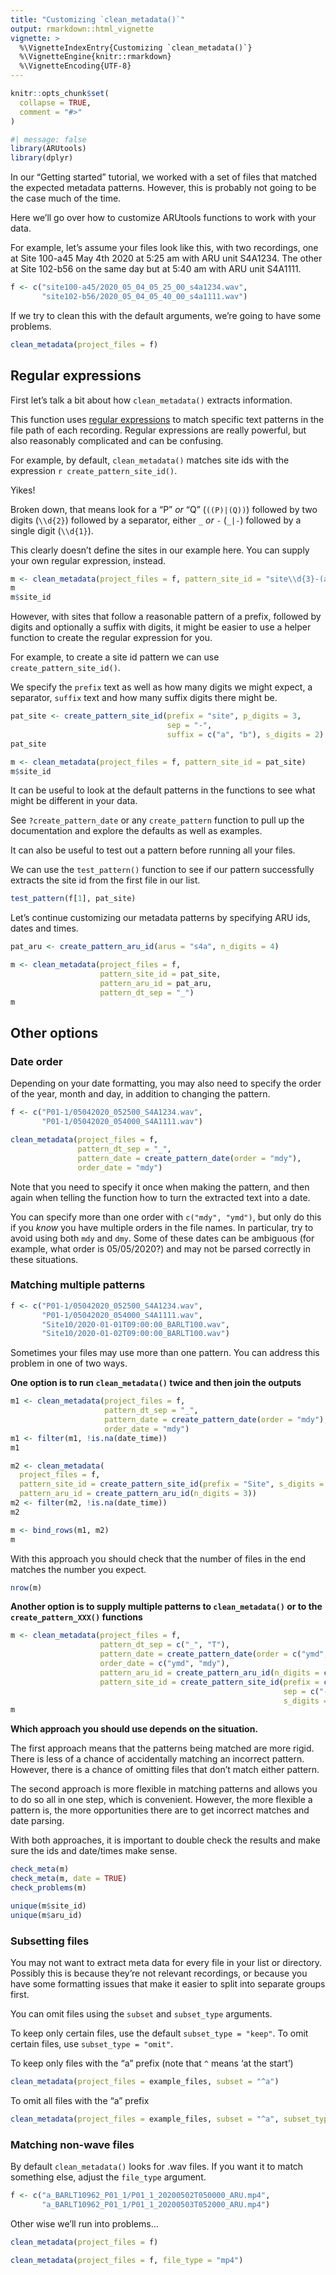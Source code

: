 ```yaml
---
title: "Customizing `clean_metadata()`"
output: rmarkdown::html_vignette
vignette: >
  %\VignetteIndexEntry{Customizing `clean_metadata()`}
  %\VignetteEngine{knitr::rmarkdown}
  %\VignetteEncoding{UTF-8}
---
```


```r
knitr::opts_chunk$set(
  collapse = TRUE,
  comment = "#>"
)
```


```r
#| message: false
library(ARUtools)
library(dplyr)
```

In our "Getting started" tutorial, we worked with a set of files that matched the
expected metadata patterns. However, this is probably not going to be the case
much of the time.

Here we'll go over how to customize ARUtools functions to work with your data.

For example, let's assume your files look like this, with two recordings, one
at Site 100-a45 May 4th 2020 at 5:25 am with ARU unit S4A1234. The other at 
Site 102-b56 on the same day but at 5:40 am with ARU unit S4A1111.

```r
f <- c("site100-a45/2020_05_04_05_25_00_s4a1234.wav",
       "site102-b56/2020_05_04_05_40_00_s4a1111.wav")
```

If we try to clean this with the default arguments, we're going to have some problems.

```r
clean_metadata(project_files = f)
```

## Regular expressions

First let's talk a bit about how `clean_metadata()` extracts information.

This function uses [regular expressions](https://stringr.tidyverse.org/articles/regular-expressions.html) 
to match specific text patterns in the file path of each recording. 
Regular expressions are really powerful, but also reasonably complicated and can
be confusing. 

For example, by default, `clean_metadata()` matches site ids with the expression 
`r create_pattern_site_id()`.

Yikes!

Broken down, that means look for a "P" *or* "Q" (`((P)|(Q))`) 
followed by two digits (`\\d{2}`)
followed by a separator, either `_` *or* `-` (`_|-`)
followed by a single digit (`\\d{1}`).

This clearly doesn't define the sites in our example here.
You can supply your own regular expression, instead.

```r
m <- clean_metadata(project_files = f, pattern_site_id = "site\\d{3}-(a|b)\\d{2}")
m
m$site_id
```


However, with sites that follow a reasonable pattern of a prefix, followed by digits
and optionally a suffix with digits, it might be easier to use a helper
function to create the regular expression for you.

For example, to create a site id pattern we can use `create_pattern_site_id()`.

We specify the `prefix` text as well as how many digits we might expect, a separator, 
`suffix` text and how many suffix digits there might be.

```r
pat_site <- create_pattern_site_id(prefix = "site", p_digits = 3, 
                                   sep = "-", 
                                   suffix = c("a", "b"), s_digits = 2)
pat_site
```

```r
m <- clean_metadata(project_files = f, pattern_site_id = pat_site)
m$site_id
```

It can be useful to look at the default patterns in the functions to see what 
might be different in your data. 

See `?create_pattern_date` or any `create_pattern` function to pull up the documentation 
and explore the defaults as well as examples. 

It can also be useful to test out a pattern before running all your files.

We can use the `test_pattern()` function to see if our pattern successfully 
extracts the site id from the first file in our list.
```r
test_pattern(f[1], pat_site)
```


Let's continue customizing our metadata patterns by specifying ARU ids, dates and times.

```r
pat_aru <- create_pattern_aru_id(arus = "s4a", n_digits = 4)

m <- clean_metadata(project_files = f,
                    pattern_site_id = pat_site,
                    pattern_aru_id = pat_aru,
                    pattern_dt_sep = "_")
m
```

## Other options

### Date order

Depending on your date formatting, you may also need to specify the order of the 
year, month and day, in addition to changing the pattern. 

```r
f <- c("P01-1/05042020_052500_S4A1234.wav",
       "P01-1/05042020_054000_S4A1111.wav")
```

```r
clean_metadata(project_files = f,
               pattern_dt_sep = "_",
               pattern_date = create_pattern_date(order = "mdy"),
               order_date = "mdy")
```

Note that you need to specify it once when making the pattern, and then again 
when telling the function how to turn the extracted text into a date.

You can specify more than one order with `c("mdy", "ymd")`, but only do this if
you *know* you have multiple orders in the file names. 
In particular, try to avoid using both `mdy` and `dmy`. Some of these dates can
be ambiguous (for example, what order is 05/05/2020?) and may not be parsed 
correctly in these situations.


### Matching multiple patterns

```r
f <- c("P01-1/05042020_052500_S4A1234.wav",
       "P01-1/05042020_054000_S4A1111.wav",
       "Site10/2020-01-01T09:00:00_BARLT100.wav",
       "Site10/2020-01-02T09:00:00_BARLT100.wav")
```

Sometimes your files may use more than one pattern. You can address this problem
in one of two ways. 

**One option is to run `clean_metadata()` twice and then join the outputs**

```r
m1 <- clean_metadata(project_files = f, 
                     pattern_dt_sep = "_",
                     pattern_date = create_pattern_date(order = "mdy"),
                     order_date = "mdy")
m1 <- filter(m1, !is.na(date_time))
m1

m2 <- clean_metadata(
  project_files = f,
  pattern_site_id = create_pattern_site_id(prefix = "Site", s_digits = 0),
  pattern_aru_id = create_pattern_aru_id(n_digits = 3))
m2 <- filter(m2, !is.na(date_time))
m2

m <- bind_rows(m1, m2)
m
```

With this approach you should check that the number of files in the end matches
the number you expect.

```r
nrow(m)
```

**Another option is to supply multiple patterns to `clean_metadata()` or to the
`create_pattern_XXX()` functions**

```r
m <- clean_metadata(project_files = f, 
                    pattern_dt_sep = c("_", "T"),
                    pattern_date = create_pattern_date(order = c("ymd", "mdy")),
                    order_date = c("ymd", "mdy"),
                    pattern_aru_id = create_pattern_aru_id(n_digits = c(3, 4)),
                    pattern_site_id = create_pattern_site_id(prefix = c("P", "Site"),
                                                             sep = c("-", ""),
                                                             s_digits = c(1, 0)))
m
```

**Which approach you should use depends on the situation.**

The first approach means that the patterns being matched are more rigid. 
There is less of a chance of accidentally matching an incorrect pattern.
However, there is a chance of omitting files that don't match either pattern.

The second approach is more flexible in matching patterns and allows you to do
so all in one step, which is convenient. 
However, the more flexible a pattern is, the more opportunities there are to get
incorrect matches and date parsing. 

With both approaches, it is important to double check the results and make sure
the ids and date/times make sense.

```r
check_meta(m)
check_meta(m, date = TRUE)
check_problems(m)

unique(m$site_id)
unique(m$aru_id)
```


### Subsetting files

You may not want to extract meta data for every file in your list or directory.
Possibly this is because they're not relevant recordings, or because you have
some formatting issues that make it easier to split into separate groups first.

You can omit files using the `subset` and `subset_type` arguments.

To keep only certain files, use the default `subset_type = "keep"`. To omit
certain files, use `subset_type = "omit"`.

To keep only files with the "a" prefix (note that `^` means 'at the start')
```r
clean_metadata(project_files = example_files, subset = "^a")
```

To omit all files with the "a" prefix
```r
clean_metadata(project_files = example_files, subset = "^a", subset_type = "omit")
```

### Matching non-wave files

By default `clean_metadata()` looks for .wav files. If you want it to match 
something else, adjust the `file_type` argument.

```r
f <- c("a_BARLT10962_P01_1/P01_1_20200502T050000_ARU.mp4",
       "a_BARLT10962_P01_1/P01_1_20200503T052000_ARU.mp4")
```

Other wise we'll run into problems...
```r
clean_metadata(project_files = f)

```

```r
clean_metadata(project_files = f, file_type = "mp4")
```


